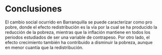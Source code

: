 # Conclusiones

El cambio social ocurrido en Barranquilla se puede caracterizar como pro pobre, donde el efecto redistribución es la vía por la cual se ha producido la reducción de la pobreza, mientras que la inflación mantiene en todos los periodos estudiados de ser una variable de contrapeso. Por otro lado, el efecto crecimiento también ha contribuido a disminuir la pobreza, aunque en menor cuantía que la redistribución.
